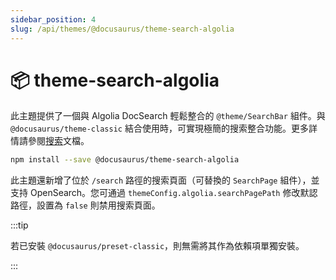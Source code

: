 ```yaml
---
sidebar_position: 4
slug: /api/themes/@docusaurus/theme-search-algolia
---
```


# 📦 theme-search-algolia

此主題提供了一個與 Algolia DocSearch 輕鬆整合的 `@theme/SearchBar` 組件。與 `@docusaurus/theme-classic` 結合使用時，可實現極簡的搜索整合功能。更多詳情請參閱[搜索](../../search.mdx)文檔。

```bash npm2yarn
npm install --save @docusaurus/theme-search-algolia
```

此主題還新增了位於 `/search` 路徑的搜索頁面（可替換的 `SearchPage` 組件），並支持 OpenSearch。您可通過 `themeConfig.algolia.searchPagePath` 修改默認路徑，設置為 `false` 則禁用搜索頁面。

:::tip

若已安裝 `@docusaurus/preset-classic`，則無需將其作為依賴項單獨安裝。

:::
